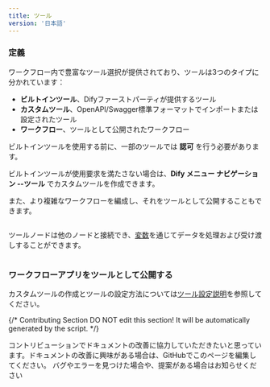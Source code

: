 ```yaml
---
title: ツール
version: '日本語'
---
```


### 定義

ワークフロー内で豊富なツール選択が提供されており、ツールは3つのタイプに分かれています：

* **ビルトインツール**、Difyファーストパーティが提供するツール
* **カスタムツール**、OpenAPI/Swagger標準フォーマットでインポートまたは設定されたツール
* **ワークフロー**、ツールとして公開されたワークフロー

ビルトインツールを使用する前に、一部のツールでは **認可** を行う必要があります。

ビルトインツールが使用要求を満たさない場合は、**Dify メニュー ナビゲーション --ツール** でカスタムツールを作成できます。

また、より複雑なワークフローを編成し、それをツールとして公開することもできます。

<Frame caption="ツール選択">
  <img src="https://assets-docs.dify.ai/2024/12/34867b2d910d74d2671cd40287200480.png" alt="" />
</Frame>

ツールノードは他のノードと接続でき、[変数](/ja-jp/guides/workflow/variables)を通じてデータを処理および受け渡しすることができます。

<Frame caption="Google 検索ツールで外部知識を検索">
  <img src="https://assets-docs.dify.ai/2024/12/39dc3b5881d9a5fe35b877971f70d3a6.png" alt="" />
</Frame>

### ワークフローアプリをツールとして公開する

カスタムツールの作成とツールの設定方法については[ツール設定説明](/ja-jp/introduction)を参照してください。

{/*
Contributing Section
DO NOT edit this section!
It will be automatically generated by the script.
*/}

<CardGroup cols="2">
    <Card
        title="このページを編集する"
        icon="pen-to-square"
        href="https://github.com/langgenius/dify-docs-mintlify/edit/main/ja-jp/guides/workflow/node/tools.mdx"
    >
        コントリビューションでドキュメントの改善に協力していただきたいと思っています。ドキュメントの改善に興味がある場合は、GitHubでこのページを編集してください。
    </Card>
    <Card
        title="問題を報告する"
        icon="github"
        href="https://github.com/langgenius/dify-docs-mintlify/issues/new?title=ドキュメントの問題%3A%20&body=%23%23%20問題の説明%0A%3C%21--%20発見した問題について簡単に説明してください%20--%3E%0A%0A%23%23%20ページリンク%0Ahttps%3A%2F%2Fgithub.com%2Flanggenius%2Fdify-docs-mintlify%2Fblob%2Fmain%2Fja-jp/guides/workflow/node%2Ftools.mdx%0A%0A%23%23%20提案される変更%0A%3C%21--%20特定の変更案がある場合は、ここで説明してください%20--%3E%0A%0A%3C%21--%20ドキュメントの品質向上にご協力いただきありがとうございます！%20--%3E"
    >
        バグやエラーを見つけた場合や、提案がある場合はお知らせください
    </Card>
</CardGroup>
